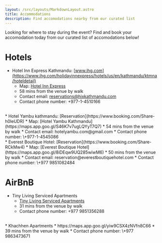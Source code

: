 ```yaml
---
layout: /src/layouts/MarkdownLayout.astro
title: Accommodations
description: Find accomodations nearby from our curated list
---
```


Looking for where to stay during the event? Find and book your accomodation today from our curated list of accomodations below!

# Hotels

* Hotel Inn Express Kathmandu: [www.ihg.com](https://www.ihg.com/holidayinnexpress/hotels/us/en/kathmandu/ktmna/hoteldetail)
  * Map: [Hotel Inn Express](https://maps.app.goo.gl/LJjLbdFiYuQqhFk99)
  * 58 mins from the venue by walk
  * Contact email: reservations@hixkathmandu.com
  * Contact phone number: \+977-1-4510166
<br/>
* Hotel Yambu kathmandu: [Reservation](https://www.booking.com/Share-h0leUDR)
  * Map: [Hotel Yambu Kathmandu](https://maps.app.goo.gl/S46K7v7ugLQYyT7Q7)
  * 54 mins from the venue by walk
  * Contact email: hotelyambu.com@gmail.com
  * Contact phone number: \+977-1-4545086
<br/>
* Everest Boutique Hotel: [Reservation](https://www.booking.com/Share-RCkMw4)
  * Map: [Everest Boutique Hotel](https://maps.app.goo.gl/8iDEqw9UQ285wiwM6)
  * 50 mins from the venue by walk
  * Contact email: reservation@everestboutiquehotel.com
  * Contact phone number: \+977 9851082484
<br/>

# AirBnB
* Tiny Living Serviced Apartments
  * [Tiny Living Serviced Apartments](https://maps.app.goo.gl/qDCP9LX3g1eP1nMm8)
  * 31 mins from the venue by walk
  * Contact phone number: \+977 9851356288
<br/>
* Khachhen Apartments
  * https://maps.app.goo.gl/yiw9CSX4zNVfn8C66 
  * 39 mins from the venue by walk
  * Contact phone number: \+977 9863473671

